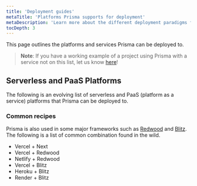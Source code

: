 ```yaml
---
title: 'Deployment guides'
metaTitle: 'Platforms Prisma supports for deployment'
metaDescription: 'Learn more about the different deployment paradigms for Node.js and TypeScript applications and how they affect deploying an application using Prisma Client.'
tocDepth: 3
---
```


<TopBlock>

This page outlines the platforms and services Prisma can be deployed to.

> **Note**: If you have a working example of a project using Prisma with a service not on this list, let us know [here]()!

</TopBlock>

## Serverless and PaaS Platforms

The following is an evolving list of serverless and PaaS (platform as a service) platforms that Prisma can be deployed to.

<Subsections />

### Common recipes

Prisma is also used in some major frameworks such as [Redwood](https://redwoodjs.com/) and [Blitz](https://blitzjs.com/). The following is a list of common combination found in the wild.

- Vercel + Next
- Vercel + Redwood
- Netlify + Redwood
- Vercel + Blitz
- Heroku + Blitz
- Render + Blitz
